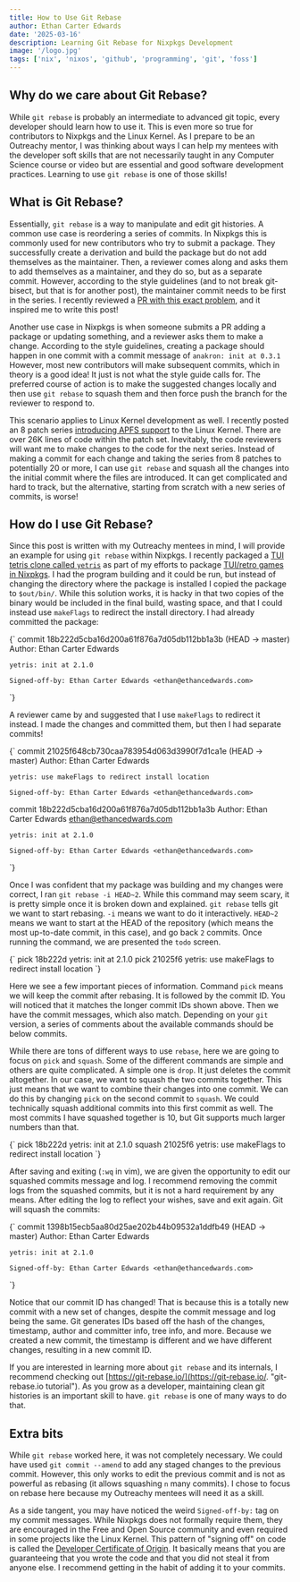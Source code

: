 ```yaml
---
title: How to Use Git Rebase
author: Ethan Carter Edwards
date: '2025-03-16'
description: Learning Git Rebase for Nixpkgs Development
image: '/logo.jpg'
tags: ['nix', 'nixos', 'github', 'programming', 'git', 'foss']
---
```

## Why do we care about Git Rebase?

While `git rebase` is probably an intermediate to advanced git topic, every developer
should learn how to use it. This is even more so true for contributors to Nixpkgs and
the Linux Kernel. As I prepare to be an Outreachy mentor, I was thinking about ways I
can help my mentees with the developer soft skills that are not necessarily taught in
any Computer Science course or video but are essential and good software development
practices. Learning to use `git rebase` is one of those skills!

## What is Git Rebase?

Essentially, `git rebase` is a way to manipulate and edit git histories. A common
use case is reordering a series of commits. In Nixpkgs this is commonly used for new
contributors who try to submit a package. They successfully create a derivation and
build the package but do not add themselves as the maintainer. Then, a reviewer comes
along and asks them to add themselves as a maintainer, and they do so, but as a
separate commit. However, according to the style guidelines (and to not break
git-bisect, but that is for another post), the maintainer commit needs to be first in
the series. I recently reviewed a [PR with this exact problem](https://github.com/NixOS/nixpkgs/pull/389852 "Use of Git Rebase in the wild!"), and it inspired me to
write this post!

Another use case in Nixpkgs is when someone submits a PR adding a package or updating
something, and a reviewer asks them to make a change. According to the style guidelines,
creating a package should happen in one commit with a commit message of `anakron: init at 0.3.1`
However, most new contributors will make subsequent commits, which in theory is a good idea!
It just is not what the style guide calls for. The preferred course of action is to make
the suggested changes locally and then use `git rebase` to squash them and then force push
the branch for the reviewer to respond to.

This scenario applies to Linux Kernel development as well. I recently posted an 8 patch series
[introducing APFS support](https://lore.kernel.org/lkml/20250314-apfs-v1-0-ddfaa6836b5c@ethancedwards.com/ "APFS Patch Series") to the Linux Kernel. There are over 26K lines of code within
the patch set. Inevitably, the code reviewers will want me to make changes to the code for
the next series. Instead of making a commit for each change and taking the series from 8 patches
to potentially 20 or more, I can use `git rebase` and squash all the changes into the initial
commit where the files are introduced. It can get complicated and hard to track, but the
alternative, starting from scratch with a new series of commits, is worse!

## How do I use Git Rebase?

Since this post is written with my Outreachy mentees in mind, I will provide an example
for using `git rebase` within Nixpkgs. I recently packaged a [TUI tetris clone called `yetris`](https://github.com/NixOS/nixpkgs/pull/388319 "Yetris PR")
as part of my efforts to package [TUI/retro games in Nixpkgs](https://github.com/NixOS/nixpkgs/issues/380688 "Issue Tracker").
I had the program building and it could be run, but instead of changing the directory where
the package is installed I copied the package to `$out/bin/`. While this solution works,
it is hacky in that two copies of the binary would be included in the final build, wasting
space, and that I could instead use `makeFlags` to redirect the install directory. I had
already committed the package:

<SyntaxHighlighter language="javascript">
{`
commit 18b222d5cba16d200a61f876a7d05db112bb1a3b (HEAD -> master)
Author: Ethan Carter Edwards <ethan@ethancedwards.com>

    yetris: init at 2.1.0

    Signed-off-by: Ethan Carter Edwards <ethan@ethancedwards.com>
`}
</SyntaxHighlighter>

A reviewer came by and suggested that I use `makeFlags` to redirect it instead. I made
the changes and committed them, but then I had separate commits!

<SyntaxHighlighter language="javascript">
{`
commit 21025f648cb730caa783954d063d3990f7d1ca1e (HEAD -> master)
Author: Ethan Carter Edwards <ethan@ethancedwards.com>

    yetris: use makeFlags to redirect install location

    Signed-off-by: Ethan Carter Edwards <ethan@ethancedwards.com>

commit 18b222d5cba16d200a61f876a7d05db112bb1a3b
Author: Ethan Carter Edwards <ethan@ethancedwards.com>

    yetris: init at 2.1.0

    Signed-off-by: Ethan Carter Edwards <ethan@ethancedwards.com>
`}
</SyntaxHighlighter>

Once I was confident that my package was building and my changes were correct, I ran
`git rebase -i HEAD~2`. While this command may seem scary, it is pretty simple once
it is broken down and explained. `git rebase` tells git we want to start rebasing.
`-i` means we want to do it interactively. `HEAD~2` means we want to start at the HEAD
of the repository (which means the most up-to-date commit, in this case), and go back `2`
commits. Once running the command, we are presented the `todo` screen.

<SyntaxHighlighter language="javascript">
{`
pick 18b222d yetris: init at 2.1.0
pick 21025f6 yetris: use makeFlags to redirect install location
`}
</SyntaxHighlighter>

Here we see a few important pieces of information. Command `pick` means we will keep the
commit after rebasing. It is followed by the commit ID. You will noticed that it
matches the longer commit IDs shown above. Then we have the commit messages, which
also match. Depending on your `git` version, a series of comments about the available
commands should be below commits.

While there are tons of different ways to use `rebase`, here we are going to focus
on `pick` and `squash`. Some of the different commands are simple and others are quite
complicated. A simple one is `drop`. It just deletes the commit altogether.
In our case, we want to squash the two commits together.
This just means that we want to combine their changes into one commit. We can do this
by changing `pick` on the second commit to `squash`. We could technically squash additional
commits into this first commit as well. The most commits I have squashed together is
10, but Git supports much larger numbers than that.

<SyntaxHighlighter language="javascript">
{`
pick 18b222d yetris: init at 2.1.0
squash 21025f6 yetris: use makeFlags to redirect install location
`}
</SyntaxHighlighter>

After saving and exiting (`:wq` in vim), we are given the opportunity to edit our
squashed commits message and log. I recommend removing the commit logs from the squashed
commits, but it is not a hard requirement by any means. After editing the log to reflect
your wishes, save and exit again. Git will squash the commits:

<SyntaxHighlighter language="javascript">
{`
commit 1398b15ecb5aa80d25ae202b44b09532a1ddfb49 (HEAD -> master)
Author: Ethan Carter Edwards <ethan@ethancedwards.com>

    yetris: init at 2.1.0

    Signed-off-by: Ethan Carter Edwards <ethan@ethancedwards.com>
`}
</SyntaxHighlighter>

Notice that our commit ID has changed! That is because this is a totally new commit
with a new set of changes, despite the commit message and log being the same. Git
generates IDs based off the hash of the changes, timestamp, author and committer info,
tree info, and more. Because we created a new commit, the timestamp is different and we
have different changes, resulting in a new commit ID.

If you are interested in learning more about `git rebase` and its internals, I recommend
checking out [https://git-rebase.io/](https://git-rebase.io/. "git-rebase.io tutorial").
As you grow as a developer, maintaining clean git histories is an important skill to have.
`git rebase` is one of many ways to do that.

## Extra bits

While `git rebase` worked here, it was not completely necessary. We could have used
`git commit --amend` to add any staged changes to the previous commit. However, this
only works to edit the previous commit and is not as powerful as rebasing (it allows squashing
`n` many commits). I chose to focus on rebase here because my Outreachy mentees will
need it as a skill.

As a side tangent, you may have noticed the weird `Signed-off-by:` tag on my commit
messages. While Nixpkgs does not formally require them, they are encouraged in the
Free and Open Source community and even required in some projects like the Linux Kernel.
This pattern of "signing off" on code is called the [Developer Certificate of Origin](https://developercertificate.org/). It
basically means that you are guaranteeing that you wrote the code and that you did not
steal it from anyone else. I recommend getting in the habit of adding it to your commits.
